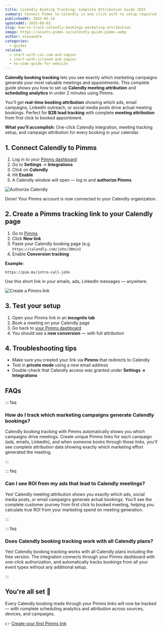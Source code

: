 ```yaml
---
title: Calendly Booking Tracking: Complete Attribution Guide 2025
summary: Connect Pimms to Calendly in one click with no setup required. Track every booking with complete meeting attribution showing which campaigns generate your best leads.
publishedAt: 2025-05-14
updatedAt: 2025-09-03
slug: how-to-track-calendly-bookings-marketing-attribution
image: https://assets.pimms.io/calendly-guide-pimms.webp
author: alexandre
categories:
  - guides
related:
  - start-with-cal-com-and-zapier
  - start-with-iclosed-and-zapier
  - no-code-guide-for-website
---
```


**Calendly booking tracking** lets you see exactly which marketing campaigns generate your most valuable meetings and appointments. This complete guide shows you how to set up **Calendly meeting attribution** and **scheduling analytics** in under 2 minutes using Pimms.

You'll get **real-time booking attribution** showing which ads, email campaigns, LinkedIn outreach, or social media posts drive actual meeting bookings. Perfect for **B2B lead tracking** with complete **meeting attribution** from first click to booked appointment.

**What you'll accomplish:** One-click Calendly integration, meeting tracking setup, and campaign attribution for every booking in your calendar.

## 1. Connect Calendly to Pimms

1. Log in to your [Pimms dashboard](https://app.pimms.io)
2. Go to **Settings** → **Integrations**
3. Click on **Calendly**
4. Hit **Enable**
5. A Calendly window will open — log in and **authorize Pimms**

![Authorize Calendly](https://assets.pimms.io/authorize-calendly.webp)

Done! Your Pimms account is now connected to your Calendly organization.

## 2. Create a Pimms tracking link to your Calendly page

1. Go to [Pimms](https://app.pimms.io)
2. Click **New link**
3. Paste your Calendly booking page (e.g. `https://calendly.com/john/30min`)
4. Enable **Conversion tracking**

**Example**:
```
https://pim.ms/intro-call-john
```

Use this short link in your emails, ads, LinkedIn messages — anywhere.

![Create a Pimms link](https://assets.pimms.io/create-pimms-link-calendly.webp)

## 3. Test your setup

1. Open your Pimms link in an **incognito tab**
2. Book a meeting on your Calendly page
3. Go back to [your Pimms dashboard](https://app.pimms.io)
4. You should see a **new conversion** — with full attribution

## 4. Troubleshooting tips

- Make sure you created your link via **Pimms** that redirects to Calendly
- Test in **private mode** using a new email address
- Double-check that Calendly access was granted under **Settings → Integrations**

## FAQs

::: faq

### How do I track which marketing campaigns generate Calendly bookings?

Calendly booking tracking with Pimms automatically shows you which campaigns drive meetings. Create unique Pimms links for each campaign (ads, emails, LinkedIn), and when someone books through those links, you'll see complete attribution data showing exactly which marketing effort generated the meeting.

:::

::: faq

### Can I see ROI from my ads that lead to Calendly meetings?

Yes! Calendly meeting attribution shows you exactly which ads, social media posts, or email campaigns generate actual bookings. You'll see the complete customer journey from first click to booked meeting, helping you calculate true ROI from your marketing spend on meeting generation.

:::

::: faq

### Does Calendly booking tracking work with all Calendly plans?

Yes! Calendly booking tracking works with all Calendly plans including the free version. The integration connects through your Pimms dashboard with one-click authorization, and automatically tracks bookings from all your event types without any additional setup.

:::

## You're all set 🎉

Every Calendly booking made through your Pimms links will now be tracked — with complete scheduling analytics and attribution across sources, devices, and campaigns.

👉 [Create your first Pimms link](https://app.pimms.io)

<CallToAction />
